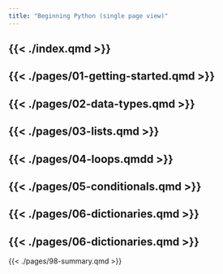```yaml
---
title: "Beginning Python (single page view)"
---
```


{{< ./index.qmd >}}
---
{{< ./pages/01-getting-started.qmd >}}
---
{{< ./pages/02-data-types.qmd >}}
---
{{< ./pages/03-lists.qmd >}}
---
{{< ./pages/04-loops.qmdd >}}
---
{{< ./pages/05-conditionals.qmd >}}
---
{{< ./pages/06-dictionaries.qmd >}}
---
{{< ./pages/06-dictionaries.qmd >}}
---
{{< ./pages/98-summary.qmd >}}
